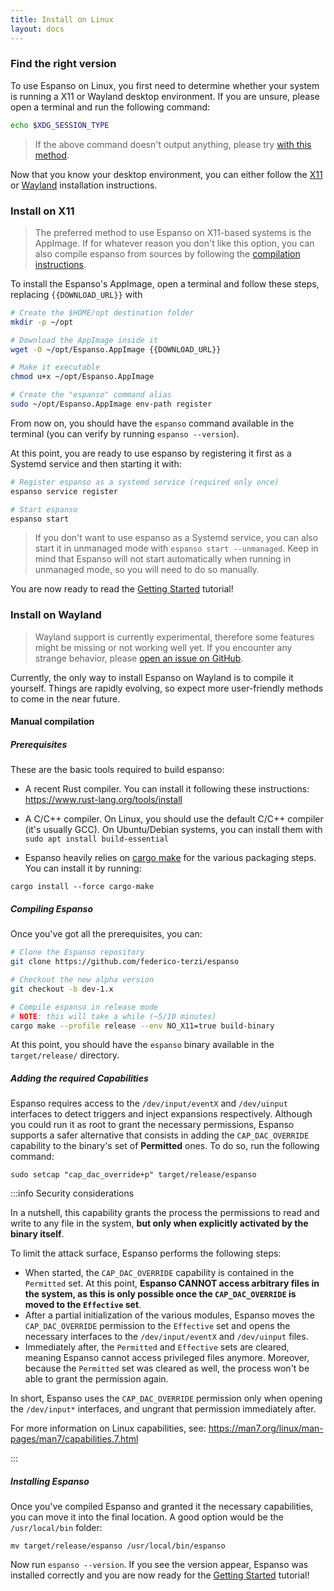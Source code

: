 ```yaml
---
title: Install on Linux
layout: docs
---
```


### Find the right version

To use Espanso on Linux, you first need to determine whether your system is running a X11 or Wayland desktop environment.
If you are unsure, please open a terminal and run the following command:

```bash
echo $XDG_SESSION_TYPE
```

> If the above command doesn't output anything, please try [with this method](https://unix.stackexchange.com/a/325972).

Now that you know your desktop environment, you can either follow the [X11](#install-on-x11) or [Wayland](#install-on-wayland) installation instructions.

### Install on X11

> The preferred method to use Espanso on X11-based systems is the AppImage. If for whatever reason you don't like this option, you can also compile espanso from sources by following the [compilation instructions](https://github.com/federico-terzi/espanso/blob/dev-1.x/Compilation.md).



To install the Espanso's AppImage, open a terminal and follow these steps, replacing `{{DOWNLOAD_URL}}` with <CodeLink/>

```bash
# Create the $HOME/opt destination folder
mkdir -p ~/opt

# Download the AppImage inside it
wget -O ~/opt/Espanso.AppImage {{DOWNLOAD_URL}}

# Make it executable
chmod u+x ~/opt/Espanso.AppImage

# Create the "espanso" command alias
sudo ~/opt/Espanso.AppImage env-path register
```

From now on, you should have the `espanso` command available in the terminal (you can verify by running `espanso --version`).

At this point, you are ready to use espanso by registering it first as a Systemd service and then starting it with:

```bash
# Register espanso as a systemd service (required only once)
espanso service register

# Start espanso
espanso start
```

> If you don't want to use espanso as a Systemd service, you can also start it in unmanaged mode with `espanso start --unmanaged`. Keep in mind that Espanso will not start automatically when running in unmanaged mode, so you will need to do so manually.

You are now ready to read the [Getting Started](../../get-started) tutorial!

### Install on Wayland

> Wayland support is currently experimental, therefore some features might be missing or not working well yet. If you encounter any strange behavior, please [open an issue on GitHub](https://github.com/federico-terzi/espanso/issues).

Currently, the only way to install Espanso on Wayland is to compile it yourself. Things are rapidly evolving, so expect more user-friendly methods to come in the near future.

#### Manual compilation

##### Prerequisites

These are the basic tools required to build espanso:

* A recent Rust compiler. You can install it following these instructions: https://www.rust-lang.org/tools/install
* A C/C++ compiler. On Linux, you should use the default C/C++ compiler (it's usually GCC). On Ubuntu/Debian systems, you can install them with `sudo apt install build-essential`

* Espanso heavily relies on [cargo make](https://github.com/sagiegurari/cargo-make) for the various packaging
steps. You can install it by running:

```
cargo install --force cargo-make
```

##### Compiling Espanso

Once you've got all the prerequisites, you can:

```bash
# Clone the Espanso repository
git clone https://github.com/federico-terzi/espanso

# Checkout the new alpha version
git checkout -b dev-1.x

# Compile espanso in release mode
# NOTE: this will take a while (~5/10 minutes)
cargo make --profile release --env NO_X11=true build-binary 
```

At this point, you should have the `espanso` binary available in the `target/release/` directory.

##### Adding the required Capabilities

Espanso requires access to the `/dev/input/eventX` and `/dev/uinput` interfaces to detect triggers and inject expansions respectively. 
Although you could run it as root to grant the necessary permissions, Espanso supports a safer alternative
that consists in adding the `CAP_DAC_OVERRIDE` capability to the binary's set of **Permitted** ones. To do so, run the following command:

```
sudo setcap "cap_dac_override+p" target/release/espanso
```

:::info Security considerations


 In a nutshell, this capability grants the process the permissions to read and write to any file in the system, **but only when explicitly activated by the binary itself**.

 To limit the attack surface, Espanso performs the following steps:
* When started, the `CAP_DAC_OVERRIDE` capability is contained in the `Permitted` set. At this point, **Espanso CANNOT access arbitrary files in the system, as this is only possible once the `CAP_DAC_OVERRIDE` is moved to the `Effective` set**.
* After a partial initialization of the various modules, Espanso moves the `CAP_DAC_OVERRIDE` permission to the `Effective` set and opens the necessary interfaces to the `/dev/input/eventX` and `/dev/uinput` files.
* Immediately after, the `Permitted` and `Effective` sets are cleared, meaning Espanso cannot access privileged files anymore. Moreover, because the `Permitted` set was cleared as well, the process won't be able to grant the permission again.

 In short, Espanso uses the `CAP_DAC_OVERRIDE` permission only when opening the `/dev/input*` interfaces, and ungrant that permission immediately after.

 For more information on Linux capabilities, see: https://man7.org/linux/man-pages/man7/capabilities.7.html

:::

##### Installing Espanso

Once you've compiled Espanso and granted it the necessary capabilities, you can move it into the final location. A good option would be the `/usr/local/bin` folder:

```
mv target/release/espanso /usr/local/bin/espanso
```

Now run `espanso --version`. If you see the version appear, Espanso was installed correctly and you are now ready for the [Getting Started](../../get-started) tutorial!

